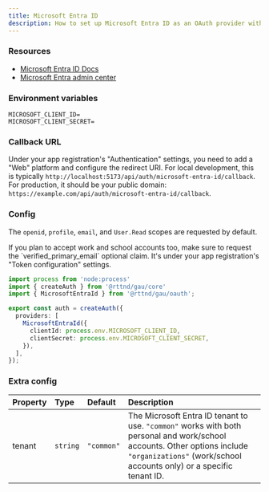 ```yaml
---
title: Microsoft Entra ID
description: How to set up Microsoft Entra ID as an OAuth provider with gau.
---
```



### Resources

- [Microsoft Entra ID Docs](https://learn.microsoft.com/en-us/entra/identity-platform/v2-protocols-oidc)
- [Microsoft Entra admin center](https://entra.microsoft.com/)

### Environment variables

```text title=".env"
MICROSOFT_CLIENT_ID=
MICROSOFT_CLIENT_SECRET=
```

### Callback URL

Under your app registration's "Authentication" settings, you need to add a "Web" platform and configure the redirect URI. For local development, this is typically `http://localhost:5173/api/auth/microsoft-entra-id/callback`. For production, it should be your public domain: `https://example.com/api/auth/microsoft-entra-id/callback`.

### Config

The `openid`, `profile`, `email`, and `User.Read` scopes are requested by default.

<Aside type="note">
  If you plan to accept work and school accounts too, make sure to request the `verified_primary_email` optional claim. It's under your app registration's "Token configuration" settings.
</Aside>

```ts title="auth.ts"
import process from 'node:process'
import { createAuth } from '@rttnd/gau/core'
import { MicrosoftEntraId } from '@rttnd/gau/oauth';

export const auth = createAuth({
  providers: [
    MicrosoftEntraId({
      clientId: process.env.MICROSOFT_CLIENT_ID,
      clientSecret: process.env.MICROSOFT_CLIENT_SECRET,
    }),
  ],
});
```

### Extra config

| Property | Type     | Default    | Description |
|:---------|:---------|:-----------|:------------|
| tenant   | `string` | `"common"` | The Microsoft Entra ID tenant to use. `"common"` works with both personal and work/school accounts. Other options include `"organizations"` (work/school accounts only) or a specific tenant ID. |
